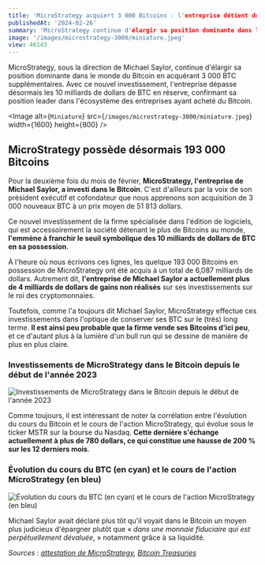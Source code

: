 ```yaml
---
title: 'MicroStrategy acquiert 3 000 Bitcoins : l'entreprise détient désormais plus de 10 milliards de dollars de BTC'
publishedAt: '2024-02-26'
summary: 'MicroStrategy continue d'élargir sa position dominante dans le monde du Bitcoin en acquérant 3 000 BTC supplémentaires.'
image: '/images/microstrategy-3000/miniature.jpeg'
view: 46143
---
```


MicroStrategy, sous la direction de Michael Saylor, continue d'élargir sa position dominante dans le monde du Bitcoin en acquérant 3 000 BTC supplémentaires. Avec ce nouvel investissement, l'entreprise dépasse désormais les 10 milliards de dollars de BTC en réserve, confirmant sa position leader dans l'écosystème des entreprises ayant acheté du Bitcoin.

<Image
  alt={`Miniature`}
  src={`/images/microstrategy-3000/miniature.jpeg`}
  width={1600}
  height={800}
/>

## MicroStrategy possède désormais 193 000 Bitcoins

Pour la deuxième fois du mois de février, **MicroStrategy, l'entreprise de Michael Saylor, a investi dans le Bitcoin**. C'est d'ailleurs par la voix de son président exécutif et cofondateur que nous apprenons son acquisition de 3 000 nouveaux BTC à un prix moyen de 51 813 dollars.

<StaticTweet id="1762101030336999899" />

Ce nouvel investissement de la firme spécialisée dans l'édition de logiciels, qui est accessoirement la société détenant le plus de Bitcoins au monde, **l'emmène à franchir le seuil symbolique des 10 milliards de dollars de BTC en sa possession**.

À l'heure où nous écrivons ces lignes, les quelque 193 000 Bitcoins en possession de MicroStrategy ont été acquis à un total de 6,087 milliards de dollars. Autrement dit, **l'entreprise de Michael Saylor a actuellement plus de 4 milliards de dollars de gains non réalisés** sur ses investissements sur le roi des cryptomonnaies.

Toutefois, comme l'a toujours dit Michael Saylor, MicroStrategy effectue ces investissements dans l'optique de conserver ses BTC sur le (très) long terme. **Il est ainsi peu probable que la firme vende ses Bitcoins d'ici peu**, et ce d'autant plus à la lumière d'un bull run qui se dessine de manière de plus en plus claire.

### Investissements de MicroStrategy dans le Bitcoin depuis le début de l'année 2023
![Investissements de MicroStrategy dans le Bitcoin depuis le début de l'année 2023](/images/microstrategy-3000/Investissements-Bitcoin-MicroStrategy.webp)

Comme toujours, il est intéressant de noter la corrélation entre l'évolution du cours du Bitcoin et le cours de l'action MicroStrategy, qui évolue sous le ticker MSTR sur la bourse du Nasdaq. **Cette dernière s'échange actuellement à plus de 780 dollars, ce qui constitue une hausse de 200 % sur les 12 derniers mois**.

### Évolution du cours du BTC (en cyan) et le cours de l'action MicroStrategy (en bleu)
![Évolution du cours du BTC (en cyan) et le cours de l'action MicroStrategy (en bleu)](/images/microstrategy-3000/Correlation-Bitcoin-MSTR-MicroStrategy.webp)

Michael Saylor avait déclaré plus tôt qu'il voyait dans le Bitcoin un moyen plus judicieux d'épargner plutôt que « *dans une monnaie fiduciaire qui est perpétuellement dévaluée*, » notamment grâce à sa liquidité.

_Sources : [attestation de MicroStrategy](https://assets.contentstack.io/v3/assets/bltb564490bc5201f31/blt8f3d2a5e01c1c91b/65dc8d7fd781fe0e39e72c99/form-8-k-02-26-2024.pdf), [Bitcoin Treasuries](https://bitcointreasuries.net/entities/1)_
